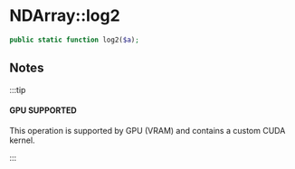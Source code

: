 
# NDArray::log2

```php
public static function log2($a);
```

## Notes

:::tip

#### GPU SUPPORTED
This operation is supported by GPU (VRAM) and contains a custom CUDA kernel.

:::
